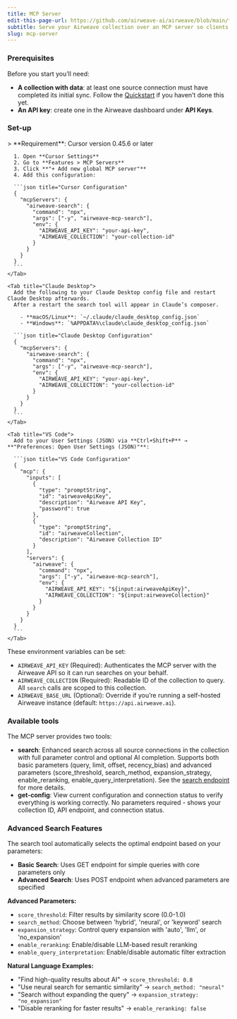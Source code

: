 ```yaml
---
title: MCP Server
edit-this-page-url: https://github.com/airweave-ai/airweave/blob/main/fern/docs/pages/mcp-server.mdx
subtitle: Serve your Airweave collection over an MCP server so clients like Cursor or Claude can query it.
slug: mcp-server
---
```


### Prerequisites

Before you start you’ll need:

  - **A collection with data**: at least one source connection must have completed its initial sync. Follow the [Quickstart](https://docs.airweave.ai/quickstart) if you haven’t done this yet.
  - **An API key**: create one in the Airweave dashboard under **API Keys**.

### Set-up


<Tabs>
    <Tab title="Cursor">
      > **Requirement**: Cursor version 0.45.6 or later

      1. Open **Cursor Settings**
      2. Go to **Features > MCP Servers**
      3. Click **"+ Add new global MCP server"**
      4. Add this configuration:

      ```json title="Cursor Configuration"
      {
        "mcpServers": {
          "airweave-search": {
            "command": "npx",
            "args": ["-y", "airweave-mcp-search"],
            "env": {
              "AIRWEAVE_API_KEY": "your-api-key",
              "AIRWEAVE_COLLECTION": "your-collection-id"
            }
          }
        }
      }
      ```
    </Tab>

    <Tab title="Claude Desktop">
      Add the following to your Claude Desktop config file and restart Claude Desktop afterwards.
      After a restart the search tool will appear in Claude’s composer.

        - **macOS/Linux**: `~/.claude/claude_desktop_config.json`
        - **Windows**: `%APPDATA%\claude\claude_desktop_config.json`

      ```json title="Claude Desktop Configuration"
      {
        "mcpServers": {
          "airweave-search": {
            "command": "npx",
            "args": ["-y", "airweave-mcp-search"],
            "env": {
              "AIRWEAVE_API_KEY": "your-api-key",
              "AIRWEAVE_COLLECTION": "your-collection-id"
            }
          }
        }
      }
      ```
    </Tab>

    <Tab title="VS Code">
      Add to your User Settings (JSON) via **Ctrl+Shift+P** → **"Preferences: Open User Settings (JSON)"**:

      ```json title="VS Code Configuration"
      {
        "mcp": {
          "inputs": [
            {
              "type": "promptString",
              "id": "airweaveApiKey",
              "description": "Airweave API Key",
              "password": true
            },
            {
              "type": "promptString",
              "id": "airweaveCollection",
              "description": "Airweave Collection ID"
            }
          ],
          "servers": {
            "airweave": {
              "command": "npx",
              "args": ["-y", "airweave-mcp-search"],
              "env": {
                "AIRWEAVE_API_KEY": "${input:airweaveApiKey}",
                "AIRWEAVE_COLLECTION": "${input:airweaveCollection}"
              }
            }
          }
        }
      }
      ```
    </Tab>
  </Tabs>

These environment variables can be set:

  - `AIRWEAVE_API_KEY` (Required): Authenticates the MCP server with the Airweave API so it can run searches on your behalf.
  - `AIRWEAVE_COLLECTION` (Required): Readable ID of the collection to query. All `search` calls are scoped to this collection.
  - `AIRWEAVE_BASE_URL` (Optional): Override if you’re running a self-hosted Airweave instance (default: `https://api.airweave.ai`).

### Available tools

The MCP server provides two tools:

  - **search**: Enhanced search across all source connections in the collection with full parameter control and optional AI completion. Supports both basic parameters (query, limit, offset, recency_bias) and advanced parameters (score_threshold, search_method, expansion_strategy, enable_reranking, enable_query_interpretation). See the [search endpoint](https://docs.airweave.ai/api-reference/collections/search-collection-collections-readable-id-search-get) for more details.
  - **get-config**: View current configuration and connection status to verify everything is working correctly. No parameters required - shows your collection ID, API endpoint, and connection status.

### Advanced Search Features

The search tool automatically selects the optimal endpoint based on your parameters:

- **Basic Search**: Uses GET endpoint for simple queries with core parameters only
- **Advanced Search**: Uses POST endpoint when advanced parameters are specified

**Advanced Parameters:**
- `score_threshold`: Filter results by similarity score (0.0-1.0)
- `search_method`: Choose between 'hybrid', 'neural', or 'keyword' search
- `expansion_strategy`: Control query expansion with 'auto', 'llm', or 'no_expansion'
- `enable_reranking`: Enable/disable LLM-based result reranking
- `enable_query_interpretation`: Enable/disable automatic filter extraction

**Natural Language Examples:**
- "Find high-quality results about AI" → `score_threshold: 0.8`
- "Use neural search for semantic similarity" → `search_method: "neural"`
- "Search without expanding the query" → `expansion_strategy: "no_expansion"`
- "Disable reranking for faster results" → `enable_reranking: false`
